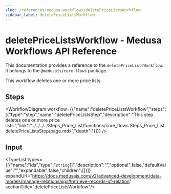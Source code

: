 ```yaml
---
slug: /references/medusa-workflows/deletePriceListsWorkflow
sidebar_label: deletePriceListsWorkflow
---
```



# deletePriceListsWorkflow - Medusa Workflows API Reference

This documentation provides a reference to the `deletePriceListsWorkflow`. It belongs to the `@medusajs/core-flows` package.

This workflow deletes one or more price lists.

## Steps

<WorkflowDiagram workflow={{"name":"deletePriceListsWorkflow","steps":[{"type":"step","name":"deletePriceListsStep","description":"This step deletes one or more price lists.","link":"../../../../Steps_Price_List/functions/core_flows.Steps_Price_List.deletePriceListsStep/page.mdx","depth":1}]}} />

## Input

<TypeList types={[{"name":"ids","type":"`string`[]","description":"","optional":false,"defaultValue":"","expandable":false,"children":[]}]} expandUrl="https://docs.medusajs.com/v2/advanced-development/data-models/manage-relationships#retrieve-records-of-relation" sectionTitle="deletePriceListsWorkflow"/>
